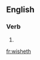 ==English==

===Verb===
{{head|en|verb form}}

# {{en-archaic third-person singular of|wish}}


[[fr:wisheth]]